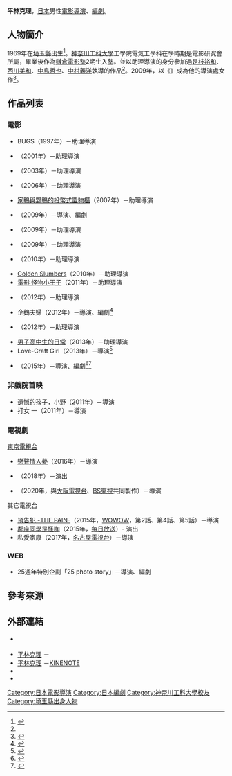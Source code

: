 {{multiple issues|
{{Notability Unreferenced|time=2021-03-21T16:21:52+00:00}}
{{Primarysources|time=2021-03-21T16:21:52+00:00}}
}}
{{noteTA|G1=Movie}}
{{藝人
|前綴尊稱 = 
|姓名 = 平林克理
|後綴尊稱 = 
|類型 = 導演
|圖片 = 
|圖片尺寸 = 
|補正 = 
|圖片替代 = 
|圖片簡介 = 
|本名 = 
|外文名 = 
|外文 = 
|羅馬拼音 = Hirabayashi Katsutoshi
|英文名 = 
|暱稱 = 
|其他藝名 = 
|國籍 = {{JPN}}
|民族 = 
|籍貫 = [[日本人|日本人]]
|出生名 = 
|出生日期 = {{Birth year and age|1969}}
|出生地點 = {{JPN}}[[埼玉縣|埼玉縣]]
|逝世日期 = 
|逝世地點 = 
|死因 = 
|墓地 = 
|墓地坐標 = 
|職業 = [[電影導演|電影導演]]、[[編劇|編劇]]
|語言 = 
|教育程度 = 
|母校 = 
|宗教信仰 = 
|配偶 = 
|兒女 = 
|父母 = 
|親屬 = 
|音樂類型 = 
|演奏樂器 = 
|出道地點 = 
|出道日期 = 
|出道作 = 
|代表作 = '''電影'''<br />《{{link-ja|我們在那一片天空下|僕らはあの空の下で}}》<br />《企鵝夫婦》<br />《Love-Craft Girl》<br />《{{link-ja|屌絲騎士|やるっきゃ騎士}}》
|著名角色 = 
|活躍年代 = 
|唱片公司 = 
|經紀公司 = 
|簽名 = 
|簽名大小 = 
|簽名替代 = 
|網站 = 
|相關團體 = 
|module = 
|module2 = 
|module3 = 
|module4 = 
|module5 = 
|module6 = 
|IMDb = 
|現任成員 = 
|過往成員 = 
|著名樂器 = 
|academyawards = 
|cannesfilmawards = 
|afiawards = 
|arielaward = 
|baftaawards = 
|cesarawards = 
|emmyawards = 
|filmfareawards = 
|geminiawards = 
|goldenglobeawards = 
|goldenraspberryawards = 
|goyaawards = 
|grammyawards = 
|hongkongfilmawards = 
|olivierawards = 
|iftaawards = 
|imageaward = 
|nationalfilmawards = 
|sagawards = 
|tonyawards = 
|goldenbauhiniaawards = 
|hkfcsawards = 
|asianfilmawards = 
|goldenhorseawards = 
|huabiaoawards = 
|goldenroosterawards = 
|hundredflowersawards = 
|goldeneagleawards = 
|flyingapsarasawards = 
|rthktop10goldsongsawards = 
|goldenmelodyawards = 
|mtvasiaawards = 
|ntsawards = 
|chinamusicawards = 
|goldenbellawards = 
|tvbanniversaryawards = 
|magnoliaawards = 
|asiantvawards = 
|rainbowawards = 
|tokyofilmawards = 
|yokohamafilmawards = 
|japanacademyawards = 
|japanesefilmcreticsawards = 
|mainichifilmawards = 
|blueribbonawards = 
|hochifilmawards = 
|kinemajunpotop10awards = 
|grandbellawards = 
|bluedragonfilmawards = 
|paeksangartsawards = 
|獎項 = 
}}
{{japanese|japanese=平林 克理|kana=ひらばやし かつとし|romaji=Hirabayashi Katsutoshi}}
'''平林克理'''{{BD|1969年|||}}，[[日本|日本]]男性[[電影導演|電影導演]]、[[編劇|編劇]]。

== 人物簡介 ==
1969年在[[埼玉縣|埼玉縣]]出生<ref name=blue-radio>{{cite web|url=http://www.blue-radio.com/program/night/?genrename=121021|script-title=ja:映画「ペンギン夫婦の作りかた」 平林克理 監督|work=Blue-Radio.com|date=2012-10-21|accessdate=2015-06-16|language=ja|archive-date=2017-04-26|archive-url=https://web.archive.org/web/20170426060304/http://www.blue-radio.com/program/night/?genrename=121021|dead-url=no}}</ref>。[[神奈川工科大學|神奈川工科大學]]工學院電気工學科在學時期是電影研究會所屬，畢業後作為[[鎌倉電影塾|鎌倉電影塾]]2期生入塾。並以助理導演的身分參加過[[是枝裕和|是枝裕和]]、[[西川美和|西川美和]]、[[中島哲也|中島哲也]]、[[中村義洋|中村義洋]]執導的作品<ref name=blue-radio/>。2009年，以《{{link-ja|我們在那一片天空下|僕らはあの空の下で}}》成為他的導演處女作<ref>{{cite web|url=http://npn.co.jp/article/detail/51805903/|script-title=ja:青春映画「僕らはあの空の下で」完成披露イベント|work=Real Live|date=2009-07-21|accessdate=2015-06-16|language=ja|archive-date=2017-04-26|archive-url=https://web.archive.org/web/20170426055847/http://npn.co.jp/article/detail/51805903/|dead-url=no}}</ref>。

== 作品列表 ==
=== 電影 ===
* BUGS（1997年）－助理導演
* {{link-ja|man-hole|man-hole}}（2001年）－助理導演
* {{link-ja|river (日本電影)|river (2003年の映画)|river}}（2003年）－助理導演
* {{link-ja|225漫遊異境|ルート225}}（2006年）－助理導演
* [[家鴨與野鴨的投幣式置物櫃|家鴨與野鴨的投幣式置物櫃]]（2007年）－助理導演
* {{link-ja|我們在那一片天空下|僕らはあの空の下で}}（2009年）－導演、編劇
* {{link-ja|魚的故事|フィッシュストーリー}}（2009年）－助理導演
* {{link-ja|親愛的醫生|ディア・ドクター}}（2009年）－助理導演
* {{link-ja|布丁武士|ちょんまげぷりん}}（2010年）－助理導演
* [[Golden_Slumbers|Golden Slumbers]]（2010年）－助理導演
* [[怪物王子|電影 怪物小王子]]（2011年）－助理導演
* {{link-ja|洋芋片 (伊坂幸太郎)#電影|ポテチ (伊坂幸太郎)#映画|洋芋片}}（2012年）－助理導演
* 企鵝夫婦（2012年）－導演、編劇<ref>{{cite web|url=http://eiga.com/news/20120927/15/|script-title=ja:小池栄子が祝福！ 「ペンギン夫婦の作りかた」平林克理監督が入籍|work={{link-ja|電影.com|映画.com}}|date=2012-09-27|accessdate=2015-06-16|language=ja|archive-date=2019-05-24|archive-url=https://web.archive.org/web/20190524191617/https://eiga.com/news/20120927/15/|dead-url=no}}</ref>
* {{link-ja|再見了，各位 (小説)#電影|みなさん、さようなら (小説)#映画|再見了，各位}}（2012年）－助理導演
* [[男子高中生的日常|男子高中生的日常]]（2013年）－助理導演
* Love-Craft Girl（2013年）－導演<ref>{{cite web|url=http://news.mynavi.jp/news/2013/11/23/041/|script-title=ja:安藤聖、"刺激的"主演作は夫･ハイキング松田洋昌の感想待ち「楽しみです」|work=mynavi News|date=2013-11-23|accessdate=2015-06-16|language=ja|archive-date=2017-05-19|archive-url=https://web.archive.org/web/20170519112004/http://news.mynavi.jp/news/2013/11/23/041/|dead-url=no}}</ref>
* {{link-ja|屌絲騎士|やるっきゃ騎士}}（2015年）－導演、編劇<ref>{{cite web|url=http://natalie.mu/eiga/news/142210|script-title=ja:中村倫也、実写映画化「やるっきゃ騎士」でいきなりお尻に挟まれる|work=[[Natalie_(網站)|電影Natalie]]|date=2015-03-27|accessdate=2015-06-16|language=ja|archive-date=2017-05-19|archive-url=https://web.archive.org/web/20170519085753/http://natalie.mu/eiga/news/142210|dead-url=no}}</ref><ref>{{cite web|url=http://natalie.mu/eiga/news/148219|script-title=ja:「やるっきゃ騎士」少子化を憂う中村倫也、舞台挨拶でスカートめくり|work=電影Natalie|date=2015-05-23|accessdate=2015-06-16|language=ja|archive-date=2020-12-22|archive-url=https://web.archive.org/web/20201222145133/https://natalie.mu/eiga/news/148219|dead-url=no}}</ref>

=== 非戲院首映 ===
* 遺憾的孩子，小野（2011年）－導演
* 打{{lang|ja|撃}}女{{lang|ja|医サオリ}} 一{{lang|ja|発殴らせて}}（2011年）－導演

=== 電視劇 ===
; [[東京電視台|東京電視台]]
* [[戀聲情人夢#電視劇|戀聲情人夢]]（2016年）－導演
* {{link-ja|投資者Z|インベスターZ}}（2018年）－演出
* {{link-ja|Hi-posi (漫畫)#電視劇|ハイポジ (漫画)#テレビドラマ|Hi-posi 1986年，第二次的青春。}}（2020年，與[[大阪電視台|大阪電視台]]、[[BS東視|BS東視]]共同製作）－導演

; 其它電視台
* [[預告犯#電視劇|預告犯 -THE PAIN-]]（2015年，[[WOWOW|WOWOW]]，第2話、第4話、第5話）－導演
* [[鄰座同學是怪咖#電視劇|鄰座同學是怪咖]]（2015年，[[每日放送|每日放送]]）- 演出
* 私{{lang|ja|の}}愛{{lang|ja|した}}家康{{lang|ja|さま}}（2017年，[[名古屋電視台|名古屋電視台]]）－導演

=== WEB ===
* {{link-ja|Studio Alice|スタジオアリス}}25週年特別企劃「25 photo story」－導演、編劇

== 參考來源 ==
{{reflist}}

== 外部連結 ==
* {{Twitter|ka2to4}} {{ja icon}}
* [https://www.allcinema.net/person/274405 平林克理] {{Wayback|url=https://www.allcinema.net/person/274405 |date=20191116000858 }} {{ja icon}}－{{link-ja|allcinema|allcinema}}
* [http://www.kinenote.com/main/public/cinema/person.aspx?person_id=210923 平林克理] {{ja icon}}－[[電影旬報|KINENOTE]]
* {{jmdb name|0471230}}
* {{IMDb name|4107403|Katsutoshi Hirabayashi}}

{{Normdaten}}
{{DEFAULTSORT:Hirabayashi Katsutoshi}}
[[Category:日本電影導演|Category:日本電影導演]]
[[Category:日本編劇|Category:日本編劇]]
[[Category:神奈川工科大學校友|Category:神奈川工科大學校友]]
[[Category:埼玉縣出身人物|Category:埼玉縣出身人物]]